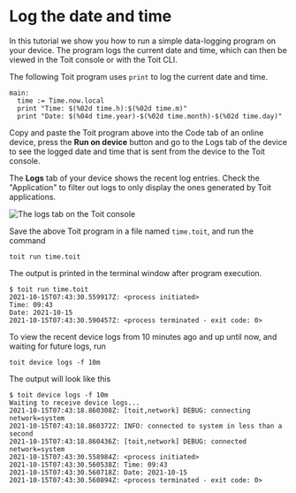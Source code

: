 
# Log the date and time

In this tutorial we show you how to run a simple data-logging program on your device.
The program logs the current date and time, which can then be viewed in the Toit console or with the Toit CLI.

The following Toit program uses `print` to log the current date and time.

```
main:
  time := Time.now.local
  print "Time: $(%02d time.h):$(%02d time.m)"
  print "Date: $(%04d time.year)-$(%02d time.month)-$(%02d time.day)"
```

<Tabs>
<Tab label="Console">

Copy and paste the Toit program above into the Code tab of an online device,
press the **Run on device** button and go to the Logs tab of
the device to see the logged date and time that is sent from the device to the
Toit console.

The **Logs** tab of your device shows the recent log entries. Check the
"Application" to filter out logs to only display the ones generated by Toit
applications.

<img src={LogsTab} alt="The logs tab on the Toit console" />

</Tab>
<Tab label="CLI">

Save the above Toit program in a file named `time.toit`, and run the command

```shell
toit run time.toit
```

The output is printed in the terminal window after program execution.

```shell
$ toit run time.toit
2021-10-15T07:43:30.559917Z: <process initiated>
Time: 09:43
Date: 2021-10-15
2021-10-15T07:43:30.590457Z: <process terminated - exit code: 0>

```

To view the recent device logs from 10 minutes ago and up until now, and waiting for future logs, run

```shell
toit device logs -f 10m
```

The output will look like this

```shell
$ toit device logs -f 10m
Waiting to receive device logs...
2021-10-15T07:43:18.860308Z: [toit,network] DEBUG: connecting network=system
2021-10-15T07:43:18.860372Z: INFO: connected to system in less than a second
2021-10-15T07:43:18.860436Z: [toit,network] DEBUG: connected network=system
2021-10-15T07:43:30.558984Z: <process initiated>
2021-10-15T07:43:30.560538Z: Time: 09:43
2021-10-15T07:43:30.560718Z: Date: 2021-10-15
2021-10-15T07:43:30.560894Z: <process terminated - exit code: 0>

```

</Tab>
</Tabs>
